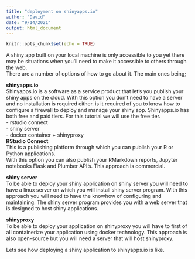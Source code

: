 ```yaml
---
title: "deployment on shinyapps.io"
author: "David"
date: "9/14/2021"
output: html_document
---
```


```r
knitr::opts_chunk$set(echo = TRUE)
```

A shiny app built on your local machine is only accessible to you yet there may be situations when you'll need to make it accessible to others through the web.  
There are a number of options of how to go about it. The main ones being;

**shinyapps.io**  
Shinyapps.io is a software as a service product that let's you publish your shiny apps on the cloud. With this option you don't need to have a server and no installation is required either. 
is it required of you to know how to configure a firewall to deploy and manage your shiny app. Shinyapps.io has both free and paid tiers. For this tutorial we will use the free tier.  
  - rstudio connect    
  - shiny server    
  - docker container + shinyproxy    
**RStudio Connect**    
This is a publishing platform through which you can publish your R or Python applications.   
With this option you can also publish your RMarkdown reports, Jupyter notebooks Flask and Plumber API's. 
This approach is commercial.  

**shiny server**  
To be able to deploy your shiny application on shiny server you will need to have a linux server on which you will install shiny server program. With this approach you will need to have the knowhow of configuring and maintaining.  The shiny server program provides you with a web server that is designed to host shiny applications.    

**shinyproxy**  
To be able to deploy your application on shinyproxy you will have to first of all containerize your application using docker technology. This approach is also open-source but you will need a server that will host shinyproxy.  

Lets see how deploying a shiny application to shinyapps.io is like.  

